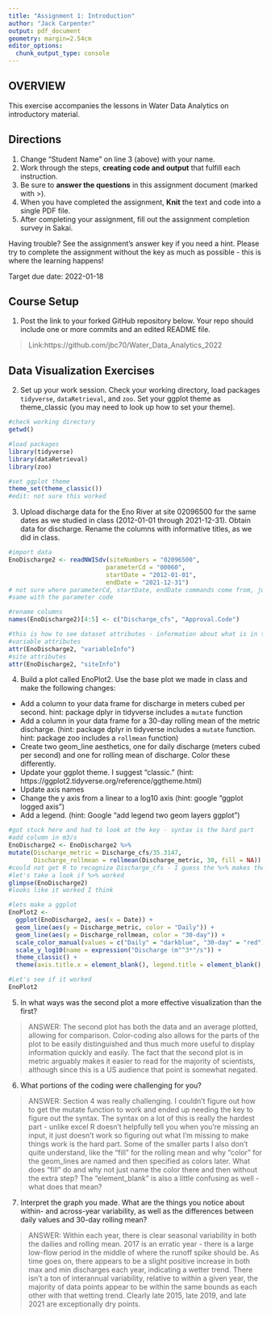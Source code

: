 ```yaml
---
title: "Assignment 1: Introduction"
author: "Jack Carpenter"
output: pdf_document
geometry: margin=2.54cm
editor_options: 
  chunk_output_type: console
---
```


## OVERVIEW

This exercise accompanies the lessons in Water Data Analytics on introductory material. 

## Directions
1. Change "Student Name" on line 3 (above) with your name.
3. Work through the steps, **creating code and output** that fulfill each instruction.
4. Be sure to **answer the questions** in this assignment document (marked with >).
6. When you have completed the assignment, **Knit** the text and code into a single PDF file.
8. After completing your assignment, fill out the assignment completion survey in Sakai. 

Having trouble? See the assignment's answer key if you need a hint. Please try to complete the assignment without the key as much as possible - this is where the learning happens!

Target due date: 2022-01-18

## Course Setup

1. Post the link to your forked GitHub repository below. Your repo should include one or more commits and an edited README file.  

>  Link:https://github.com/jbc70/Water_Data_Analytics_2022

## Data Visualization Exercises

2. Set up your work session. Check your working directory, load packages `tidyverse`,  `dataRetrieval`, and `zoo`. Set your ggplot theme as theme_classic (you may need to look up how to set your theme).

```r
#check working directory
getwd()

#load packages
library(tidyverse)
library(dataRetrieval)
library(zoo)

#set ggplot theme
theme_set(theme_classic())
#edit: not sure this worked
```

3. Upload discharge data for the Eno River at site 02096500 for the same dates as we studied in class (2012-01-01 through 2021-12-31). Obtain data for discharge. Rename the columns with informative titles, as we did in class. 

```r
#import data
EnoDischarge2 <- readNWISdv(siteNumbers = "02096500", 
                           parameterCd = "00060", 
                           startDate = "2012-01-01",
                           endDate = "2021-12-31")
# not sure where parameterCd, startDate, endDate commands come from, just copied them from the lesson named "01_Introduction"
#same with the parameter code

#rename columns
names(EnoDischarge2)[4:5] <- c("Discharge_cfs", "Approval.Code")

#this is how to see dataset attributes - information about what is in the set, where it comes from, etc.
#variable attributes
attr(EnoDischarge2, "variableInfo")
#site attributes
attr(EnoDischarge2, "siteInfo")
```


4. Build a plot called EnoPlot2. Use the base plot we made in class and make the following changes: 

* Add a column to your data frame for discharge in meters cubed per second. hint: package dplyr in tidyverse includes a `mutate` function
* Add a column in your data frame for a 30-day rolling mean of the metric discharge. (hint: package dplyr in tidyverse includes a `mutate` function. hint: package zoo includes a `rollmean` function)
* Create two geom_line aesthetics, one for daily discharge (meters cubed per second) and one for rolling mean of discharge. Color these differently.
* Update your ggplot theme. I suggest "classic." (hint: https://ggplot2.tidyverse.org/reference/ggtheme.html)
* Update axis names 
* Change the y axis from a linear to a log10 axis (hint: google "ggplot logged axis")
* Add a legend. (hint: Google "add legend two geom layers ggplot")

```r
#got stuck here and had to look at the key - syntax is the hard part
#add column in m3/s
EnoDischarge2 <- EnoDischarge2 %>%
mutate(Discharge_metric = Discharge_cfs/35.3147,
       Discharge_rollmean = rollmean(Discharge_metric, 30, fill = NA))
#could not get R to recognize Discharge_cfs - I guess the %>% makes the difference although I'm not sure why
#let's take a look if %>% worked
glimpse(EnoDischarge2)
#looks like it worked I think

#lets make a ggplot
EnoPlot2 <-
  ggplot(EnoDischarge2, aes(x = Date)) + 
  geom_line(aes(y = Discharge_metric, color = "Daily")) +
  geom_line(aes(y = Discharge_rollmean, color = "30-day")) + 
  scale_color_manual(values = c("Daily" = "darkblue", "30-day" = "red"))+
  scale_y_log10(name = expression("Discharge (m"^3*"/s")) +
  theme_classic() +
  theme(axis.title.x = element_blank(), legend.title = element_blank(), legend.position = "top")

#Let's see if it worked
EnoPlot2
```

5. In what ways was the second plot a more effective visualization than the first? 

> ANSWER: 
The second plot has both the data and an average plotted, allowing for comparison. Color-coding also allows for the parts of the plot to be easily distinguished and thus much more useful to display information quickly and easily. The fact that the second plot is in metric arguably makes it easier to read for the majority of scientists, although since this is a US audience that point is somewhat negated. 

6. What portions of the coding were challenging for you?

> ANSWER: 
Section 4 was really challenging. I couldn't figure out how to get the mutate function to work and ended up needing the key to figure out the syntax. The syntax on a lot of this is really the hardest part - unlike excel R doesn't helpfully tell you when you're missing an input, it just doesn't work so figuring out what I'm missing to make things work is the hard part. Some of the smaller parts I also don't quite understand, like the "fill" for the rolling mean and why "color" for the geom_lines are named and then specified as colors later. What does "fill" do and why not just name the color there and then without the extra step? The "element_blank" is also a little confusing as well - what does that mean? 


7. Interpret the graph you made. What are the things you notice about within- and across-year variability, as well as the differences between daily values and 30-day rolling mean?

> ANSWER: 
Within each year, there is clear seasonal variability in both the dailies and rolling mean. 2017 is an erratic year - there is a large low-flow period in the middle of where the runoff spike should be. As time goes on, there appears to be a slight positive increase in both max and min discharges each year, indicating a wetter trend. There isn't a ton of interannual variability, relative to within a given year, the majority of data points appear to be within the same bounds as each other with that wetting trend. Clearly late 2015, late 2019, and late 2021 are exceptionally dry points. 


